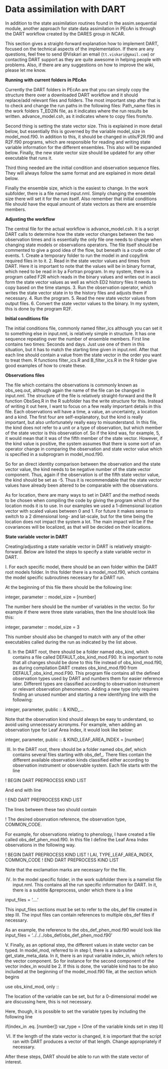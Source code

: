 # Data assimilation with DART

In addition to the state assimilation routines found in the assim.sequential module, another approach for state data assimilation in PEcAn is through the DART workflow created by the DARES group in NCAR.

This section gives a straight-forward explanation how to implement DART, focused on the technical aspects of the implementation. If there are any questions, feel free to send \@Viskari an email (`tt.viskari@gmail.com`) or contacting DART support as they are quite awesome in helping people with problems. Also, if there are any suggestions on how to improve the wiki, please let me know.

**Running with current folders in PEcAn**

Currently the DART folders in PEcAn are that you can simply copy the structure there over a downloaded DART workflow and it should replace/add relevant files and folders. The most important step after that is to check and change the run paths in the following files:
Path_name files in the work folders
T_ED2IN file, as it indicates where the run results be written.
advance_model.csh, as it indicates where to copy files from/to.

Second thing is setting the state vector size. This is explained in more detail below, but essentially this is governed by the variable model_size in model_mod.f90. In addition to this, it should be changed in utils/F2R.f90 and R2F.f90 programs, which are responsible for reading and writing state variable information for the different ensembles. This also will be expanded below. Finally, the new state vector size should be updated for any other executable that runs it.

Third thing needed are the initial condition and observation sequence files. They will always follow the same format and are explained in more detail below.

Finally the ensemble size, which is the easiest to change. In the work subfolder, there is a file named input.nml. Simply changing the ensemble size there will set it for the run itself. Also remember that initial conditions file should have the equal amount of state vectors as there are ensemble members.

**Adjusting the workflow**

The central file for the actual workflow is advance_model.csh. It is a script DART calls to determine how the state vector changes between the two observation times and is essentially the only file one needs to change when changing state models or observations operators. The file itself should be commented to give a good idea of the flow, but beneath is a crude order of events.
1. Create a temporary folder to run the model in and copy/link required files in to it.
2. Read in the state vector values and times from DART. Here it is important to note that the values will be in binary format, which need to be read in by a Fortran program. In my system, there is a program called F2R which reads in the binary values and writes out in ascii form the state vector values as well as which ED2 history files it needs to copy based on the time stamps.
3. Run the observation operator, which writes the state vector state in to the history files and adjusts them if necessary.
4. Run the program.
5. Read the new state vector values from output files.
6. Convert the state vector values to the binary. In my system, this is done by the program R2F.

**Initial conditions file**

The initial conditions file, commonly named filter_ics although you can set it to something else in input.nml, is relatively simple in structure. It has one sequence repeating over the number of ensemble members.
First line contains two times: Seconds and days. Just use one of them in this situation, but it has to match the starting time given in input.nml.
After that each line should contain a value from the state vector in the order you want to treat them.
R functions filter_ics.R and B_filter_ics.R in the R folder give good examples of how to create these.

**Observations files**

The file which contains the observations is commonly known as obs_seq.out, although again the name of the file can be changed in input.nml. The structure of the file is relatively straight-forward and the R function ObsSeq.R in the R subfolder has the write structure for this. Instead of writing it out here, I want to focus on a few really important details in this file.
Each observations will have a time, a value, an uncertainty, a location and a kind. The first four are self-explanatory, but the kind is really important, but also unfortunately really easy to misunderstand. In this file, the kind does not refer to a unit or a type of observation, but which member of the state vector is this observation of. So if the kind was, for example, 5, it would mean that it was of the fifth member of the state vector. However, if the kind value is positive, the system assumes that there is some sort of an operator change in comparing the observation and state vector value which is specified in a subprogram in model_mod.f90.

So for an direct identity comparison between the observation and the state vector value, the kind needs to be negative number of the state vector component. Thus, again if the observation is of the fifth state vector value, the kind should be set as -5. Thus it is recommendable that the state vector values have already been altered to be comparable with the observations.

As for location, there are many ways to set in DART and the method needs to be chosen when compiling the code by giving the program which of the location mods it is to use. In our examples we used a 1-dimensional location vector with scaled values between 0 and 1. For future it makes sense to switch to a 2 dimensional long- and lat-scale, but for the time being the location does not impact the system a lot. The main impact will be if the covariances will be localized, as that will be decided on their locations.


**State variable vector in DART**

Creating/adjusting a state variable vector in DART is relatively straight-forward. Below are listed the steps to specify a state variable vector in DART.

I. For each specific model, there should be an own folder within the DART root models folder. In this folder there is a model_mod.f90, which contains the model specific subroutines necessary for a DART run. 

At the beginning of this file there should be the following line:

integer, parameter :: model_size = [number]

The number here should be the number of variables in the vector. So for example if there were three state variables, then the line should look like this:

integer, parameter :: model_size = 3

This number should also be changed to match with any of the other executables called during the run as indicated by the list above.


II. In the DART root, there should be a folder named obs_kind, which contains a file called DEFAULT_obs_kind_mod.F90. It is important to note that all changes should be done to this file instead of obs_kind_mod.f90, as during compilation DART creates obs_kind_mod.f90 from DEFAULT_obs_kind_mod.F90.
This program file contains all the defined observation types used by DART and numbers them for easier reference later. Different types are classified according to observation instrument or relevant observation phenomenon. Adding a new type only requires finding an unused number and starting a new identifying line with the following:

integer, parameter, public :: &
	KIND_...

Note that the observation kind should always be easy to understand, so avoid using unnecessary acronyms.  For example, when adding an observation type for Leaf Area Index, it would look like below:

integer, parameter, public :: &
	KIND_LEAF_AREA_INDEX = [number]


III. In the DART root, there should be a folder named obs_def, which contains several files starting with obs_def_. There files contain the different available observation kinds classified either according to observation instrument or observable system. Each file starts with the line

! BEGIN DART PREPROCESS KIND LIST

And end with line

! END DART PREPROCESS KIND LIST

The lines between these two should contain

! The desired observation reference, the observation type, COMMON_CODE.

For example, for observations relating to phenology, I have created a file called obs_def_phen_mod.f90. In this file I define the Leaf Area Index observations in the following way.

! BEGIN DART PREPROCESS KIND LIST
! LAI, TYPE_LEAF_AREA_INDEX, COMMON_CODE
! END DART PREPROCESS KIND LIST

Note that the exclamation marks are necessary for the file.


IV. In the model specific folder, in the work subfolder there is a namelist file input.nml. This contains all the run specific information for DART. In it, there is a subtitle &preprocess, under which there is a line

input_files = ‘….’

This input_files sections must be set to refer to the obs_def file created in step III. The input files can contain references to multiple obs_def files if necessary.

As an example, the reference to the obs_def_phen_mod.f90 would look like 
input_files = ‘../../../obs_def/obs_def_phen_mod.f90’

V. Finally, as an optional step, the different values in state vector can be typed. In model_mod, referred to in step I, there is a subroutine get_state_meta_data. In it, there is an input variable index_in, which refers to the vector component. So for instance for the second component of the vector index_in would be 2. If this is done, the variable kind has to be also included at the beginning of the model_mod.f90 file, at the section which begins 

use obs_kind_mod, only ::

The location of the variable can be set, but for a 0-dimensional model we are discussing here, this is not necessary.

Here, though, it is possible to set the variable types by including the following line

if(index_in .eq. [number]) var_type = [One of the variable kinds set in step II]

VI. If the length of the state vector is changed, it is important that the script ran with DART produces a vector of that length. Change appropriately if necessary.

After these steps, DART should be able to run with the state vector of interest.
